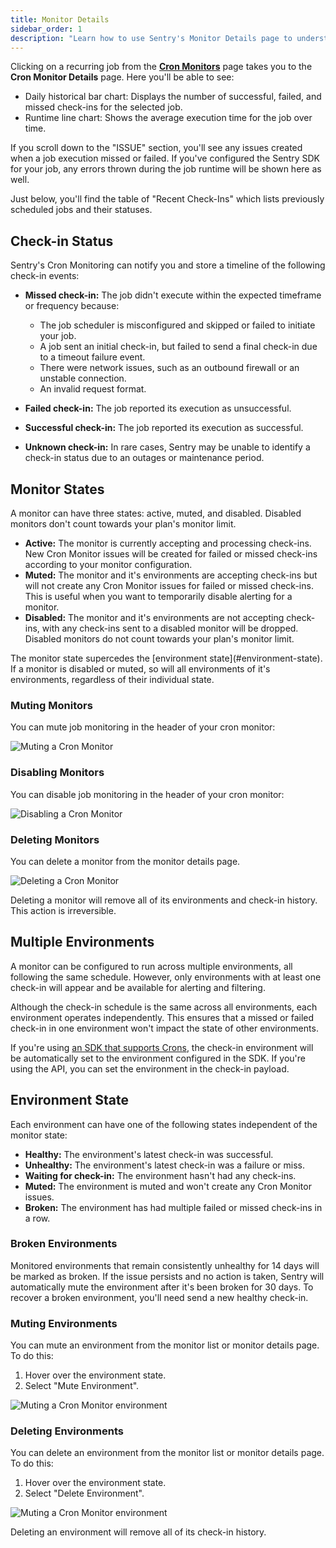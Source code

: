 ```yaml
---
title: Monitor Details
sidebar_order: 1
description: "Learn how to use Sentry's Monitor Details page to understand your recurring job's overall health."
---
```


Clicking on a recurring job from the [**Cron Monitors**](https://sentry.io/orgredirect/organizations/:orgslug/crons/) page takes you to the **Cron Monitor Details** page. Here you'll be able to see:
- Daily historical bar chart: Displays the number of successful, failed, and missed check-ins for the selected job.
- Runtime line chart: Shows the average execution time for the job over time.

If you scroll down to the "ISSUE" section, you'll see any issues created when a job execution missed or failed. If you've configured the Sentry SDK for your job, any errors thrown during the job runtime will be shown here as well.

Just below, you'll find the table of "Recent Check-Ins" which lists previously scheduled jobs and their statuses.

<Arcade src="https://demo.arcade.software/7XmPfL0l2pp6KmBUXwMc?embed" />

## Check-in Status

Sentry's Cron Monitoring can notify you and store a timeline of the following check-in events:

- **Missed check-in:** The job didn't execute within the expected timeframe or frequency because:
  - The job scheduler is misconfigured and skipped or failed to initiate your job.
  -  A job sent an initial check-in, but failed to send a final check-in due to a timeout failure event.
  - There were network issues, such as an outbound firewall or an unstable connection.
  - An invalid request format.
  
- **Failed check-in:** The job reported its execution as unsuccessful.
- **Successful check-in:** The job reported its execution as successful.
- **Unknown check-in:** In rare cases, Sentry may be unable to identify a check-in status due to an outages or maintenance period.


## Monitor States

A monitor can have three states: active, muted, and disabled. Disabled monitors don't count towards your plan's monitor limit.

- **Active:** The monitor is currently accepting and processing check-ins. New Cron Monitor issues will be created for failed or missed check-ins according to your monitor configuration.
- **Muted:** The monitor and it's environments are accepting check-ins but will not create any Cron Monitor issues for failed or missed check-ins. This is useful when you want to temporarily disable alerting for a monitor.
- **Disabled:** The monitor and it's environments are not accepting check-ins, with any check-ins sent to a disabled monitor will be dropped. Disabled monitors do not count towards your plan's monitor limit.

<Alert level="info" title="Note">
  The monitor state supercedes the [environment state](#environment-state). If a
  monitor is disabled or muted, so will all environments of it's environments,
  regardless of their individual state.
</Alert>

### Muting Monitors

You can mute job monitoring in the header of your cron monitor:

![Muting a Cron Monitor](./img/muting-monitor.png)

### Disabling Monitors

You can disable job monitoring in the header of your cron monitor:

![Disabling a Cron Monitor](./img/disabling-monitor.png)

### Deleting Monitors

You can delete a monitor from the monitor details page.

![Deleting a Cron Monitor](./img/deleting-monitor.png)

<Alert level="danger" title="Caution">
  Deleting a monitor will remove all of its environments and check-in history.
  This action is irreversible.
</Alert>

## Multiple Environments

A monitor can be configured to run across multiple environments, all following the same schedule. However, only environments with at least one check-in will appear and be available for alerting and filtering.

Although the check-in schedule is the same across all environments, each environment operates independently. This ensures that a missed or failed check-in in one environment won't impact the state of other environments.

If you're using [an SDK that supports Crons](/product/crons/getting-started/), the check-in environment will be automatically set to the environment configured in the SDK. If you're using the API, you can set the environment in the check-in payload.

## Environment State

Each environment can have one of the following states independent of the monitor state:

- **Healthy:** The environment's latest check-in was successful.
- **Unhealthy:** The environment's latest check-in was a failure or miss.
- **Waiting for check-in:** The environment hasn't had any check-ins.
- **Muted:** The environment is muted and won't create any Cron Monitor issues.
- **Broken:** The environment has had multiple failed or missed check-ins in a row.

### Broken Environments

Monitored environments that remain consistently unhealthy for 14 days will be marked as broken. If the issue persists and no action is taken, Sentry will automatically mute the environment after it's been broken for 30 days. To recover a broken environment, you'll need send a new healthy check-in.

### Muting Environments

You can mute an environment from the monitor list or monitor details page. To do this:

1. Hover over the environment state.
2. Select "Mute Environment".

![Muting a Cron Monitor environment](./img/muting-environment.png)

### Deleting Environments

You can delete an environment from the monitor list or monitor details page. To do this:

1. Hover over the environment state.
2. Select "Delete Environment".

![Muting a Cron Monitor environment](./img/deleting-environment.png)

<Alert level="danger" title="Caution">
  Deleting an environment will remove all of its check-in history.
</Alert>
